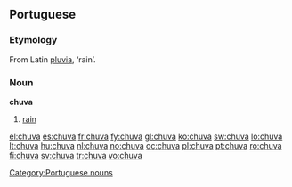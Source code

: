 {{also|chůva}}
==Portuguese==

===Etymology===
From Latin [[pluvia]], ‘rain’.

===Noun===
'''chuva''' {{f}}

# [[rain]]

[[Category:Portuguese nouns]]

[[el:chuva]]
[[es:chuva]]
[[fr:chuva]]
[[fy:chuva]]
[[gl:chuva]]
[[ko:chuva]]
[[sw:chuva]]
[[lo:chuva]]
[[lt:chuva]]
[[hu:chuva]]
[[nl:chuva]]
[[no:chuva]]
[[oc:chuva]]
[[pl:chuva]]
[[pt:chuva]]
[[ro:chuva]]
[[fi:chuva]]
[[sv:chuva]]
[[tr:chuva]]
[[vo:chuva]]